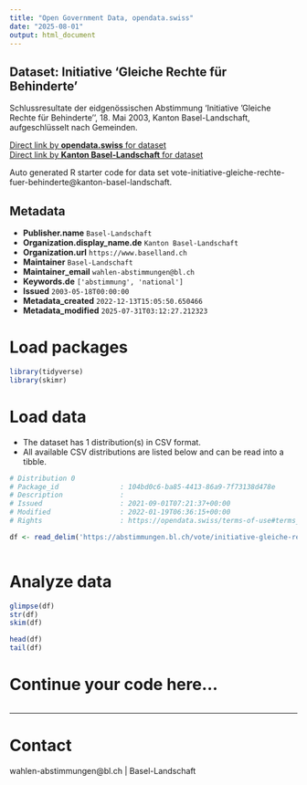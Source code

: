 ```yaml
---
title: "Open Government Data, opendata.swiss"
date: "2025-08-01"
output: html_document
---
```


## Dataset: Initiative 'Gleiche Rechte für Behinderte'

Schlussresultate der eidgenössischen Abstimmung 'Initiative 'Gleiche Rechte für Behinderte'', 18. Mai 2003, Kanton Basel-Landschaft, aufgeschlüsselt nach Gemeinden.

[Direct link by **opendata.swiss** for dataset](https://opendata.swiss/de/dataset/initiative-gleiche-rechte-fur-behinderte)<br>
[Direct link by **Kanton Basel-Landschaft** for dataset](https://abstimmungen.bl.ch/vote/initiative-gleiche-rechte-fuer-behinderte/data)

Auto generated R starter code for data set vote-initiative-gleiche-rechte-fuer-behinderte@kanton-basel-landschaft.

## Metadata

- **Publisher.name** `Basel-Landschaft`
- **Organization.display_name.de** `Kanton Basel-Landschaft`
- **Organization.url** `https://www.baselland.ch`
- **Maintainer** `Basel-Landschaft`
- **Maintainer_email** `wahlen-abstimmungen@bl.ch`
- **Keywords.de** `['abstimmung', 'national']`
- **Issued** `2003-05-18T00:00:00`
- **Metadata_created** `2022-12-13T15:05:50.650466`
- **Metadata_modified** `2025-07-31T03:12:27.212323`


# Load packages

```r

library(tidyverse)
library(skimr)

```

# Load data

-   The dataset has 1 distribution(s) in CSV format.
-   All available CSV distributions are listed below and can be read into a tibble.

```r

# Distribution 0
# Package_id               : 104bd0c6-ba85-4413-86a9-7f73138d478e
# Description              : 
# Issued                   : 2021-09-01T07:21:37+00:00
# Modified                 : 2022-01-19T06:36:15+00:00
# Rights                   : https://opendata.swiss/terms-of-use#terms_by

df <- read_delim('https://abstimmungen.bl.ch/vote/initiative-gleiche-rechte-fuer-behinderte/data-csv')



```

# Analyze data

```r

glimpse(df)
str(df)
skim(df)

head(df)
tail(df)

```

# Continue your code here...

```r

```

------------------------------------------------------------------------

# Contact

wahlen-abstimmungen@bl.ch | Basel-Landschaft
